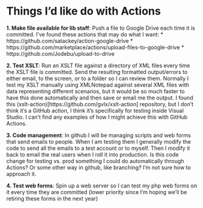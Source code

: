 # Things I'd like do with Actions
**1. Make file available for lib staff**: Push a file to Google Drive each time it is committed. I've found these actions that may do what I want:
    * https://github.com/satackey/action-google-drive
    * https://github.com/marketplace/actions/upload-files-to-google-drive
    * https://github.com/Jodebu/upload-to-drive

**2. Test XSLT**: Run an XSLT file against a directory of XML files every time the XSLT file is committed. Send the resulting formatted output/errors to either email, to the screen, or to a folder so I can review them.
Normally I test my XSLT manually using XMLNotepad against several XML files with data representing different scenarios, but it would be so much faster to have this done automatically and then save or email me the output.
I found this (xslt-action)[https://github.com/gvlx/xslt-action] repository, but I don't think it's a GitHub action, I think it's specifically for testing inside Visual Studio.
I can't find any examples of how I might achieve this with GitHub Actions.

**3. Code management**: In github I will be managing scripts and web forms that send emails to people. When I am testing them I generally modify the code to send all the emails to a test account or to myself. Then I modify it back to email the real users when I roll it into production. Is this code change for testing vs. prod something I could do automatically through Actions? Or some other way in github, like branching? I'm not sure how to approach it.

**4. Test web forms**: Spin up a web server so I can test my php web forms on it every time they are committed (lower priority since I'm hoping we'll be retiring these forms in the next year)

